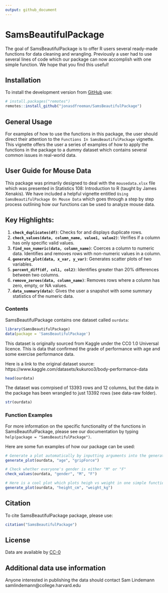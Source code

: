 ```yaml
---
output: github_document
---
```


<!-- README.md is generated from README.Rmd. Please edit that file -->

# SamsBeautifulPackage

The goal of SamsBeautifulPackage is to offer R users several ready-made functions for data cleaning and wrangling. Previously a user had to use several lines of code which our package can now accomplish with one simple function. We hope that you find this useful!

## Installation

To install the development version from [GitHub](https://github.com/) use:

``` r
# install.packages("remotes")
remotes::install_github("jonasdfreeman/SamsBeautifulPackage")
```

## General Usage

For examples of how to use the functions in this package, the user should direct their attention to the `Functions In SamsBeautifulPackage` vignette. This vignette offers the user a series of examples of how to apply the functions in the package to a dummy dataset which contains several common issues in real-world data.

## User Guide for Mouse Data

This package was primarily designed to deal with the `mousedata.xlsx` file which was presented in Statistics 108: Introduction to R (taught by James Xenakis). We have included a helpful vignette entitled `Using SamsBeautifulPackage On Mouse Data` which goes through a step by step process outlining how our functions can be used to analyze mouse data.

## Key Highlights:

1. **`check_duplicates(df)`**: Checks for and displays duplicate rows.
2. **`check_values(data, column_name, value1, value2)`**: Verifies if a column has only specific valid values.
3. **`find_non_numeric(data, column_name)`**: Coerces a column to numeric data. Identifies and removes rows with non-numeric values in a column.
4. **`generate_plot(data, x_var, y_var)`**: Generates scatter plots of two variables.
5. **`percent_diff(df, col1, col2)`**: Identifies greater than 20% differences between two columns.
6. **`remove_zeroes(data, column_name)`**: Removes rows where a column has zero, empty, or NA values.
7. **`data_summary(data)`**: Gives the user a snapshot with some summary statistics of the numeric data.

### Contents

SamsBeautifulPackage contains one dataset called `ourdata`:

```r
library(SamsBeautifulPackage)
data(package = 'SamsBeautifulPackage')
```

This dataset is originally sourced from Kaggle under the CC0 1.0 Universal licence. This is data that confirmed the grade of performance with age and some exercise performance data.

Here is a link to the original dataset source: https://www.kaggle.com/datasets/kukuroo3/body-performance-data

```r
head(ourdata)
``` 

The dataset was comrpised of 13393 rows and 12 columns, but the data in the package has been wrangled to just 13392 rows (see data-raw folder).

```r
str(ourdata)
```

### Function Examples

For more information on the specific functionality of the functions in SamsBeautifulPackage, please see our documentation by typing `help(package = "SamsBeautifulPackage")`.

Here are some fun examples of how our package can be used:

```r
# Generate a plot automatically by inputting arguments into the generate_plot() function
generate_plot(ourdata, "age", "gripForce")
```


```r
# Check whether everyone's gender is either "M" or "F"
check_values(ourdata, "gender", "M", "F")
```


```r
# Here is a cool plot which plots heigh vs weight in one simple function
generate_plot(ourdata, "height_cm", "weight_kg")
```



## Citation

To cite SamsBeautifulPackage package, please use:

```r
citation("SamsBeautifulPackage")
```

## License

Data are available by  [CC-0](https://creativecommons.org/share-your-work/public-domain/cc0/)

## Additional data use information

Anyone interested in publishing the data should contact Sam Lindemann samlindemann@college.harvard.edu

